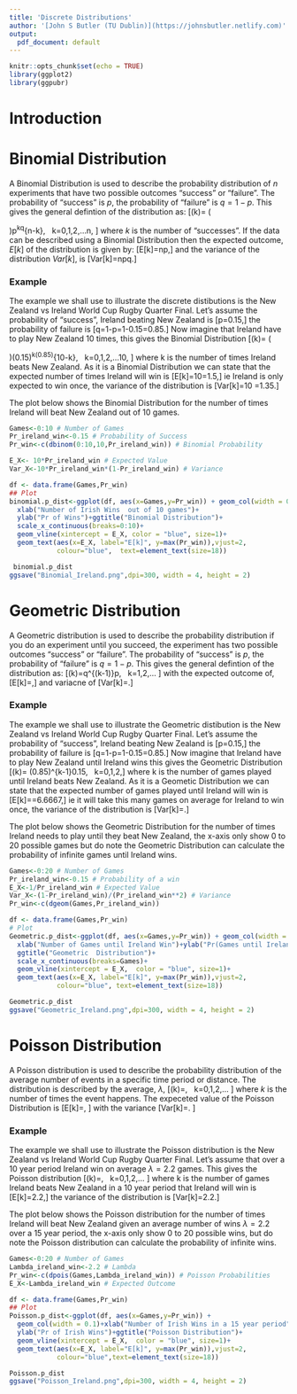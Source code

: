 ```yaml
---
title: 'Discrete Distributions'
author: '[John S Butler (TU Dublin)](https://johnsbutler.netlify.com)'
output:
  pdf_document: default
---
```


```r
knitr::opts_chunk$set(echo = TRUE)
library(ggplot2)
library(ggpubr)

```
# Introduction



# Binomial Distribution
A Binomial Distribution is used to describe the probability distribution of $n$ experiments that have two possible outcomes "success" or "failure".
The probability of "success" is $p$, the probability of "failure" is $q=1-p$.
This gives the general defintion of the distribution as:
\[\Pr(k)= \left( \begin{array}{c}
	n  \\
	k  \\
	\end{array} \right)p^kq^{n-k}, \ \ k=0,1,2,...n, \]
where $k$ is the number of "successes". 
If the data can be described using a Binomial Distribution then the expected outcome, $E[k]$ of the distribution is given by:
\[E[k]=np,\]
and the variance of the distribution $Var[k]$, is 
\[Var[k]=npq.\]
	
### Example
The example we shall use to illustrate the discrete distibutions is the New Zealand vs Ireland World Cup Rugby Quarter Final.
Let's assume the probability of "success", Ireland beating New Zealand is 
\[p=0.15,\]
the probability of failure is 
\[q=1-p=1-0.15=0.85.\]
Now imagine that Ireland have to play New Zealand 10 times, this gives the Binomial Distribution
\[\Pr(k)= \left( \begin{array}{c}
	10  \\
	k  \\
	\end{array} \right)(0.15)^k(0.85)^{10-k}, \ \ k=0,1,2,...10, \]
	where k is the number of times Ireland beats New Zealand.
As it is a Binomial Distribution we can state that the expected number of times Ireland will win is
\[E[k]=10\times0.15=1.5,\]
ie Ireland is only expected to win once, the variance of the distribution is 
\[Var[k]=10\times 0.15 \times 0.85=1.35.\]

The plot below shows the Binomial Distribution for the number of times Ireland will beat New Zealand out of 10 games.

```r
Games<-0:10 # Number of Games
Pr_ireland_win<-0.15 # Probability of Success
Pr_win<-c(dbinom(0:10,10,Pr_ireland_win)) # Binomial Probability 

E_X<- 10*Pr_ireland_win # Expected Value
Var_X<-10*Pr_ireland_win*(1-Pr_ireland_win) # Variance

df <- data.frame(Games,Pr_win)
## Plot
binomial.p_dist<-ggplot(df, aes(x=Games,y=Pr_win)) + geom_col(width = 0.1)+
  xlab("Number of Irish Wins  out of 10 games")+
  ylab("Pr of Wins")+ggtitle("Binomial Distribution")+
  scale_x_continuous(breaks=0:10)+ 
  geom_vline(xintercept = E_X, color = "blue", size=1)+
  geom_text(aes(x=E_X, label="E[k]", y=max(Pr_win)),vjust=2, 
            colour="blue",  text=element_text(size=18))

 binomial.p_dist
ggsave("Binomial_Ireland.png",dpi=300, width = 4, height = 2)
```

# Geometric Distribution

A Geometric distribution is used to describe the probability distribution if you do an experiment until you succeed, the experiment has two possible outcomes "success" or "failure".
The probability of "success" is $p$, the probability of "failure" is $q=1-p$.
This gives the general defintion of the distribution as:
\[\Pr(k)=q^{(k-1)}p, \ \ k=1,2,... \]
with the expected outcome of,
\[E[k]=\frac{1}{p},\] 
and variacne of 
\[Var[k]=\frac{q}{p^2}.\]
	
### Example

The example we shall use to illustrate the Geometric distibution is the New Zealand vs Ireland World Cup Rugby Quarter Final.
Let's assume the probability of "success", Ireland beating New Zealand is 
\[p=0.15,\]
the probability of failure is 
\[q=1-p=1-0.15=0.85.\]
Now imagine that Ireland have to play New Zealand until Ireland wins this gives the Geometric Distribution
\[\Pr(k)= (0.85)^{k-1}0.15, \ \ k=0,1,2,\cdots \]
	where k is the number of games played until Ireland beats New Zealand.
As it is a Geometic Distribution we can state that the expected number of games played until Ireland will win is
\[E[k]=\frac{1}{0.15}=6.6667,\]
ie it will take this many games on average for Ireland to win once, the variance of the distribution is 
\[Var[k]=\frac{0.85}{0.15^2}.\]

The plot below shows the Geometric Distribution for the number of times Ireland needs to play until they beat New Zealand, the x-axis only show $0$ to $20$ possible games but do note the Geometric Distribution can calculate the probability of infinite games until Ireland wins.
```r
Games<-0:20 # Number of Games
Pr_ireland_win<-0.15 # Probability of a win
E_X<-1/Pr_ireland_win # Expected Value
Var_X<-(1-Pr_ireland_win)/(Pr_ireland_win**2) # Variance
Pr_win<-c(dgeom(Games,Pr_ireland_win))

df <- data.frame(Games,Pr_win)
# Plot
Geometric.p_dist<-ggplot(df, aes(x=Games,y=Pr_win)) + geom_col(width = 0.1)+
  xlab("Number of Games until Ireland Win")+ylab("Pr(Games until Ireland Win)")+
  ggtitle("Geometric  Distribution")+
  scale_x_continuous(breaks=Games)+ 
  geom_vline(xintercept = E_X,  color = "blue", size=1)+
  geom_text(aes(x=E_X, label="E[k]", y=max(Pr_win)),vjust=2, 
            colour="blue", text=element_text(size=18))

Geometric.p_dist
ggsave("Geometric_Ireland.png",dpi=300, width = 4, height = 2)

```


# Poisson Distribution
A Poisson distribution  is used to describe the probability distribution of the average number of events in a specific time period or distance.
The distribution is described by the average, $\lambda$,
\[\Pr(k)=\frac{\lambda^ke^{-\lambda}}{k!}, \ \ k=0,1,2,... \]
where $k$ is the number of times the event happens. The expeceted value of the Poisson Distribution is
\[E[k]=\lambda, \]
with the variance
\[Var[k]=\lambda. \]

### Example
The example we shall use to illustrate the Poisson distribution is the New Zealand vs Ireland World Cup Rugby Quarter Final.
Let's assume that over a 10 year period Ireland win on average $\lambda=2.2$ games. This gives the Poisson distribution
\[\Pr(k)=\frac{2.2^ke^{-2.2}}{k!}, \ \ k=0,1,2,... \]
	where k is the number of games Ireland beats New Zealand in a 10 year period that Ireland will win is 
\[E[k]=2.2,\]
the variance of the distribution is 
\[Var[k]=2.2.\]

The plot below shows the Poisson distribution for the number of times Ireland will beat New Zealand given an average number of wins $\lambda=2.2$ over a 15 year period, the x-axis only show $0$ to $20$ possible wins, but do note the Poisson distribution can calculate the probability of infinite wins.

```r
Games<-0:20 # Number of Games
Lambda_ireland_win<-2.2 # Lambda
Pr_win<-c(dpois(Games,Lambda_ireland_win)) # Poisson Probabilities
E_X<-Lambda_ireland_win # Expected Outcome

df <- data.frame(Games,Pr_win)
## Plot
Poisson.p_dist<-ggplot(df, aes(x=Games,y=Pr_win)) + 
  geom_col(width = 0.1)+xlab("Number of Irish Wins in a 15 year period")+
  ylab("Pr of Irish Wins")+ggtitle("Poisson Distribution")+ 
  geom_vline(xintercept = E_X,  color = "blue", size=1)+
  geom_text(aes(x=E_X, label="E[k]", y=max(Pr_win)),vjust=2,
            colour="blue",text=element_text(size=18))

Poisson.p_dist
ggsave("Poisson_Ireland.png",dpi=300, width = 4, height = 2)

```
